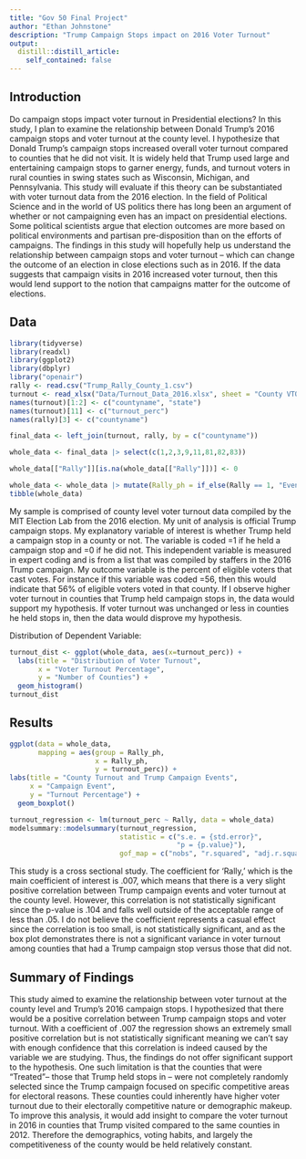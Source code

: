 ```yaml
---
title: "Gov 50 Final Project"
author: "Ethan Johnstone"
description: "Trump Campaign Stops impact on 2016 Voter Turnout"
output:
  distill::distill_article:
    self_contained: false
---
```


## Introduction

Do campaign stops impact voter turnout in Presidential elections? In this study, I plan to examine the relationship between Donald Trump's 2016 campaign stops and voter turnout at the county level. I hypothesize that Donald Trump's campaign stops increased overall voter turnout compared to counties that he did not visit. It is widely held that Trump used large and entertaining campaign stops to garner energy, funds, and turnout voters in rural counties in swing states such as Wisconsin, Michigan, and Pennsylvania. This study will evaluate if this theory can be substantiated with voter turnout data from the 2016 election. In the field of Political Science and in the world of US politics there has long been an argument of whether or not campaigning even has an impact on presidential elections. Some political scientists argue that election outcomes are more based on political environments and partisan pre-disposition than on the efforts of campaigns. The findings in this study will hopefully help us understand the relationship between campaign stops and voter turnout -- which can change the outcome of an election in close elections such as in 2016. If the data suggests that campaign visits in 2016 increased voter turnout, then this would lend support to the notion that campaigns matter for the outcome of elections.

## Data

```r
library(tidyverse)
library(readxl)
library(ggplot2)
library(dbplyr)
library("openair")
rally <- read.csv("Trump_Rally_County_1.csv")
turnout <- read_xlsx("Data/Turnout_Data_2016.xlsx", sheet = "County VTO")
names(turnout)[1:2] <- c("countyname", "state")
names(turnout)[11] <- c("turnout_perc")
names(rally)[3] <- c("countyname")

final_data <- left_join(turnout, rally, by = c("countyname"))

whole_data <- final_data |> select(c(1,2,3,9,11,81,82,83))

whole_data[["Rally"]][is.na(whole_data[["Rally"]])] <- 0

whole_data <- whole_data |> mutate(Rally_ph = if_else(Rally == 1, "Event", "No Event"))
tibble(whole_data)

```

My sample is comprised of county level voter turnout data compiled by the MIT Election Lab from the 2016 election. My unit of analysis is official Trump campaign stops. My explanatory variable of interest is whether Trump held a campaign stop in a county or not. The variable is coded =1 if he held a campaign stop and =0 if he did not. This independent variable is measured in expert coding and is from a list that was compiled by staffers in the 2016 Trump campaign. My outcome variable is the percent of eligible voters that cast votes. For instance if this variable was coded =56, then this would indicate that 56% of eligible voters voted in that county. If I observe higher voter turnout in counties that Trump held campaign stops in, the data would support my hypothesis. If voter turnout was unchanged or less in counties he held stops in, then the data would disprove my hypothesis.

Distribution of Dependent Variable:
```r
turnout_dist <- ggplot(whole_data, aes(x=turnout_perc)) +
  labs(title = "Distribution of Voter Turnout",
       x = "Voter Turnout Percentage",
       y = "Number of Counties") +
  geom_histogram()
turnout_dist

```

## Results

```r
ggplot(data = whole_data,
       mapping = aes(group = Rally_ph,
                     x = Rally_ph,
                     y = turnout_perc)) +
labs(title = "County Turnout and Trump Campaign Events",
     x = "Campaign Event",
     y = "Turnout Percentage") +
  geom_boxplot()

turnout_regression <- lm(turnout_perc ~ Rally, data = whole_data)
modelsummary::modelsummary(turnout_regression,
                           statistic = c("s.e. = {std.error}",
                                         "p = {p.value}"),
                           gof_map = c("nobs", "r.squared", "adj.r.squared"))

```

This study is a cross sectional study. The coefficient for 'Rally,' which is the main coefficient of interest is .007, which means that there is a very slight positive correlation between Trump campaign events and voter turnout at the county level. However, this correlation is not statistically significant since the p-value is .104 and falls well outside of the acceptable range of less than .05. I do not believe the coefficient represents a casual effect since the correlation is too small, is not statistically significant, and as the box plot demonstrates there is not a significant variance in voter turnout among counties that had a Trump campaign stop versus those that did not.


## Summary of Findings

This study aimed to examine the relationship between voter turnout at the county level and Trump's 2016 campaign stops. I hypothesized that there would be a positive correlation between Trump campaign stops and voter turnout. With a coefficient of .007 the regression shows an extremely small positive correlation but is not statistically significant meaning we can't say with enough confidence that this correlation is indeed caused by the variable we are studying. Thus, the findings do not offer significant support to the hypothesis. One such limitation is that the counties that were "Treated"-- those that Trump held stops in -- were not completely randomly selected since the Trump campaign focused on specific competitive areas for electoral reasons. These counties could inherently have higher voter turnout due to their electorally competitive nature or demographic makeup. To improve this analysis, it would add insight to compare the voter turnout in 2016 in counties that Trump visited compared to the same counties in 2012. Therefore the demographics, voting habits, and largely the competitiveness of the county would be held relatively constant.



